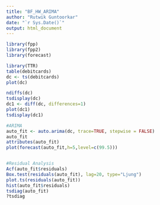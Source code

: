 ```yaml
---
title: "BF_HW_ARIMA"
author: "Rutwik Guntoorkar"
date: "`r Sys.Date()`"
output: html_document
---
```


```r
library(fpp)
library(fpp2)
library(forecast)

library(TTR)
table(debitcards)
dc <- ts(debitcards)
plot(dc)

ndiffs(dc)
tsdisplay(dc)
dc1 <- diff(dc, differences=1)
plot(dc1)
tsdisplay(dc1)

#ARIMA
auto_fit <- auto.arima(dc, trace=TRUE, stepwise = FALSE)
auto_fit
attributes(auto_fit)
plot(forecast(auto_fit,h=5,level=c(99.5)))


#Residual Analysis
Acf(auto_fit$residuals)
Box.test(residuals(auto_fit), lag=20, type="Ljung")
plot.ts(residuals(auto_fit))
hist(auto_fit$residuals)
tsdiag(auto_fit)
?tsdiag





```
